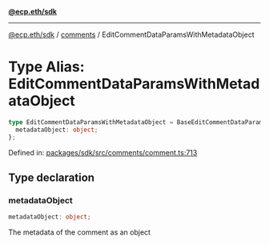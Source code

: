 [**@ecp.eth/sdk**](../../index.mdx)

***

[@ecp.eth/sdk](/sdk-reference/index.mdx) / [comments](/sdk-reference/comments/index.mdx) / EditCommentDataParamsWithMetadataObject

# Type Alias: EditCommentDataParamsWithMetadataObject

```ts
type EditCommentDataParamsWithMetadataObject = BaseEditCommentDataParams & {
  metadataObject: object;
};
```

Defined in: [packages/sdk/src/comments/comment.ts:713](https://github.com/ecp-eth/comments-monorepo/blob/main/packages/sdk/src/comments/comment.ts#L713)

## Type declaration

### metadataObject

```ts
metadataObject: object;
```

The metadata of the comment as an object
